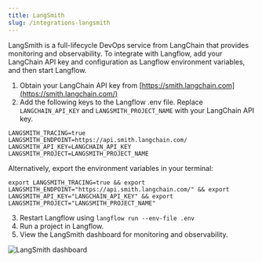 ```yaml
---
title: LangSmith
slug: /integrations-langsmith
---
```


LangSmith is a full-lifecycle DevOps service from LangChain that provides monitoring and observability. To integrate with Langflow, add your LangChain API key and configuration as Langflow environment variables, and then start Langflow.

1. Obtain your LangChain API key from [https://smith.langchain.com](https://smith.langchain.com/)
2. Add the following keys to the Langflow .env file.
Replace `LANGCHAIN_API_KEY` and `LANGSMITH_PROJECT_NAME` with your LangChain API key.

```text
LANGSMITH_TRACING=true
LANGSMITH_ENDPOINT=https://api.smith.langchain.com/
LANGSMITH_API_KEY=LANGCHAIN_API_KEY
LANGSMITH_PROJECT=LANGSMITH_PROJECT_NAME
```

Alternatively, export the environment variables in your terminal:

`export LANGSMITH_TRACING=true && export LANGSMITH_ENDPOINT="https://api.smith.langchain.com/" && export LANGSMITH_API_KEY="LANGCHAIN_API_KEY" && export LANGSMITH_PROJECT="LANGSMITH_PROJECT_NAME"`

3. Restart Langflow using `langflow run --env-file .env`
4. Run a project in Langflow.
5. View the LangSmith dashboard for monitoring and observability.

![LangSmith dashboard](/img/langsmith-dashboard.png)